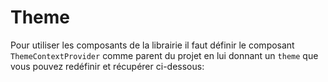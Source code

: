 
<Meta title="Overview/Cheatsheet/Cheatsheet" />

# Theme

Pour utiliser les composants de la librairie il faut définir le composant `ThemeContextProvider` comme parent du projet en lui donnant
un `theme` que vous pouvez redéfinir et récupérer ci-dessous:

<ThemeContextProvider theme={myTheme}>
  <ThemeOverview />
</ThemeContextProvider>

